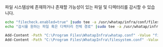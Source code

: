 파일 시스템상에 존재하거나 존재할 가능성이 있는 파일 및 디렉터리를 감시할 수 있습니다.

<Tabs>
<TabItem value="lxs" label="Linux Shell">

```bash title=SH
echo "filecheck.enabled=true" |sudo tee -a /usr/whatap/infra/conf/filesystem.conf
echo "감시를 원하는 파일 혹은 디렉터리 전체 경로" |sudo tee -a /usr/whatap/infra/conf/filesystem.conf
```

</TabItem>
<TabItem value="wps" label="Windows Powershell">

```bash title=SH
Add-Content -Path "C:\Program Files\WhatapInfra\whatap.conf" -Value "filecheck.enabled=true"
Add-Content -Path "C:\Program Files\WhatapInfra\filesystem.conf" -Value "감시를 원하는 파일 혹은 디렉터리 전체 경로"
```

</TabItem>
</Tabs>
